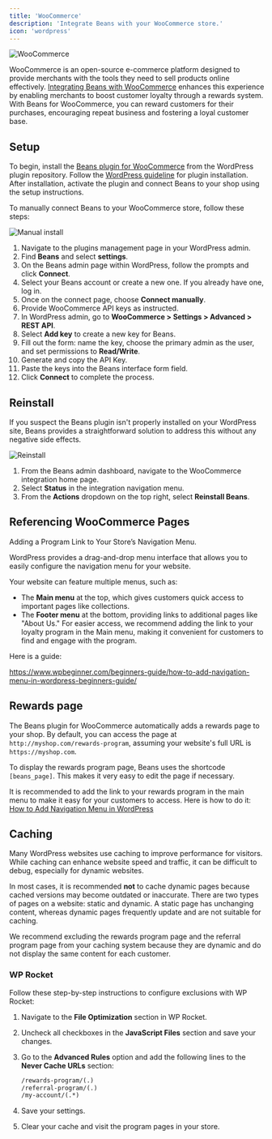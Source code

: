 ```yaml
---
title: 'WooCommerce'
description: 'Integrate Beans with your WooCommerce store.'
icon: 'wordpress'
---
```


<Frame>
  <img src="/assets/images/integrations/woocommerce/hero.webp" alt="WooCommerce" style={{ borderRadius: '0.5rem' }} />
</Frame>

WooCommerce is an open-source e-commerce platform designed to provide merchants
with the tools they need to sell products online effectively.
[Integrating Beans with WooCommerce](https://www.trybeans.com/integrations/radix:woocommerce)
enhances this experience by enabling merchants
to boost customer loyalty through a rewards system. With Beans for WooCommerce,
you can reward customers for their purchases,
encouraging repeat business and fostering a loyal customer base.

## Setup

To begin, install the [Beans plugin for WooCommerce](https://wordpress.org/plugins/beans-woocommerce-loyalty-rewards/)
from the WordPress plugin repository. Follow the
[WordPress guideline](https://wordpress.org/documentation/article/manage-plugins/) for plugin installation.
After installation, activate the plugin and connect Beans to your shop using the setup instructions.

To manually connect Beans to your WooCommerce store, follow these steps:

<Frame>
  <img
    src="/assets/images/integrations/woocommerce/install-manual.gif"
    alt="Manual install"
    style={{ borderRadius: '0.5rem' }}
  />
</Frame>

1. Navigate to the plugins management page in your WordPress admin.
2. Find **Beans** and select **settings**.
3. On the Beans admin page within WordPress, follow the prompts and click **Connect**.
4. Select your Beans account or create a new one. If you already have one, log in.
5. Once on the connect page, choose **Connect manually**.
6. Provide WooCommerce API keys as instructed.
7. In WordPress admin, go to **WooCommerce > Settings > Advanced > REST API**.
8. Select **Add key** to create a new key for Beans.
9. Fill out the form: name the key, choose the primary admin as the user, and set permissions to **Read/Write**.
10. Generate and copy the API Key.
11. Paste the keys into the Beans interface form field.
12. Click **Connect** to complete the process.

## Reinstall

If you suspect the Beans plugin isn't properly installed on your WordPress site,
Beans provides a straightforward solution to address this without any negative side effects.

<Frame>
  <img
    src="/assets/images/integrations/woocommerce/actions-reinstall.gif"
    alt="Reinstall"
    style={{ borderRadius: '0.5rem' }}
  />
</Frame>

1. From the Beans admin dashboard, navigate to the WooCommerce integration home page.
2. Select **Status** in the integration navigation menu.
3. From the **Actions** dropdown on the top right, select **Reinstall Beans**.

## Referencing WooCommerce Pages

Adding a Program Link to Your Store’s Navigation Menu.

WordPress provides a drag-and-drop menu interface that allows you to easily configure the navigation menu for your website.

Your website can feature multiple menus, such as:

- The **Main menu** at the top, which gives customers quick access to important pages like collections.
- The **Footer menu** at the bottom, providing links to additional pages like "About Us."
  For easier access, we recommend adding the link to your loyalty program in the Main menu, making it convenient for customers
  to find and engage with the program.

Here is a guide:

https://www.wpbeginner.com/beginners-guide/how-to-add-navigation-menu-in-wordpress-beginners-guide/

## Rewards page

The Beans plugin for WooCommerce automatically adds a rewards page to your shop.
By default, you can access the page at `http://myshop.com/rewards-program`, assuming
your website's full URL is `https://myshop.com`.

To display the rewards program page, Beans uses the shortcode `[beans_page]`.
This makes it very easy to edit the page if necessary.

It is recommended to add the link to your rewards program in the main menu to make it easy for your customers to access.
Here is how to do it: [How to Add Navigation Menu in WordPress](https://www.wpbeginner.com/beginners-guide/how-to-add-navigation-menu-in-wordpress-beginners-guide/)

## Caching

Many WordPress websites use caching to improve performance for visitors.
While caching can enhance website speed and traffic, it can be difficult to debug, especially for dynamic websites.

In most cases, it is recommended **not** to cache dynamic pages because cached versions
may become outdated or inaccurate. There are two types of pages on a website: static and dynamic.
A static page has unchanging content, whereas dynamic pages frequently update and are not suitable for caching.

We recommend excluding the rewards program page and the referral program page from your caching system
because they are dynamic and do not display the same content for each customer.

### WP Rocket

Follow these step-by-step instructions to configure exclusions with WP Rocket:

1. Navigate to the **File Optimization** section in WP Rocket.
2. Uncheck all checkboxes in the **JavaScript Files** section and save your changes.
3. Go to the **Advanced Rules** option and add the following lines to the **Never Cache URLs** section:

   ```txt
   /rewards-program/(.)
   /referral-program/(.)
   /my-account/(.*)
   ```

4. Save your settings.
5. Clear your cache and visit the program pages in your store.
